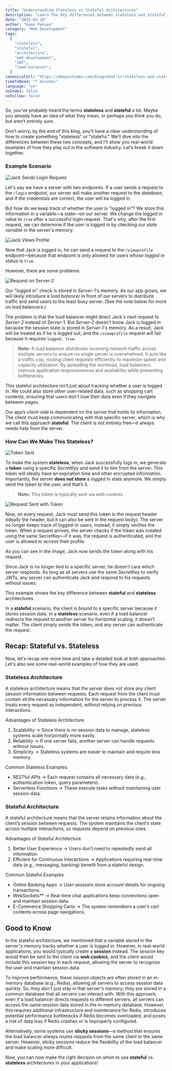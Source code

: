 ```yaml
---
title: "Understanding Stateless vs Stateful Architectures"
description: "Learn the key differences between stateless and stateful architectures, how to create something stateless or stateful, and explore real-world examples with visuals to make the concepts clearer."
date: "2025-03-28"
author: "Kaan Peksen"
category: "Web Development"
tags:
  [
    "stateless",
    "stateful",
    "architecture",
    "web-development",
    "JWT",
    "load-balancer",
  ]
canonicalUrl: "https://deepintodev.com/blog/what-is-stateless-and-stateful"
timeToRead: "7 minutes"
language: "en"
noIndex: false
noFollow: false
---
```


So, you’ve probably heard the terms **stateless** and **stateful** a lot. Maybe you already have an idea of what they mean, or perhaps you think you do, but aren’t entirely sure.

Don’t worry, by the end of this blog, you’ll have a clear understanding of how to create something "stateless" or "stateful." We’ll dive into the differences between these two concepts, and I’ll show you real-world examples of how they play out in the software industry. Let’s break it down together.

### Example Scenario

![Jack Sends Login Request](/JackLogins.png)

Let's say we have a server with two endpoints. If a user sends a request to the `/login` endpoint, our server will make another request to the _database_, and if the credentials are correct, the user will be logged in.

But how do we keep track of whether the user is "logged in"? We store this information in a variable—a state—on our server. We change the _logged in_ value to `true` after a successful login request. That's why, after the first request, we can determine if the user is logged in by checking our _state variable_ in the server's memory.

![Jack Views Profile](/jackviewsprofile.png)

Now that Jack is logged in, he can send a request to the `/viewprofile` endpoint—because that endpoint is only allowed for users whose _logged in_ status is `true`.

However, there are some problems.

![Request on Server-2](/RequestsToOtherServer.png)

Our "logged in" check is stored in _Server-1's_ memory. As our app grows, we will likely introduce a _load balancer_ in front of our servers to distribute traffic and send users to the least busy server. (See the note below for more on load balancers.)

The problem is that the load balancer might direct Jack's next request to _Server-2_ instead of _Server-1_. But _Server-2_ doesn't know Jack is logged in because the session state is stored in _Server-1's_ memory. As a result, Jack will be treated as if he is logged out, and the `/viewprofile` request will fail because it requires `logged: true`.

> **Note:** A load balancer distributes incoming network traffic across multiple servers to ensure no single server is overwhelmed. It acts like a traffic cop, routing client requests efficiently to maximize speed and capacity utilization. By spreading the workload, load balancers improve application responsiveness and availability while preventing bottlenecks.

This stateful architecture isn’t just about tracking whether a user is logged in. We could also store other user-related data, such as shopping cart contents, ensuring that users don't lose their data even if they navigate between pages.

Our app’s _client-side_ is dependent on the server that holds its information. The client must keep communicating with that specific server, which is why we call this approach **stateful**. The client is not entirely free—it always needs help from the server.

### How Can We Make This Stateless?

![Token Sent](/token.png)

To make the system **stateless**, when Jack successfully logs in, we generate a **token** using a specific _SecretKey_ and send it to him from the server. This token will ideally have an expiration time and other encrypted information. Importantly, the server **does not store** a _logged in_ state anymore. We simply send the token to the user, and that’s it.

> **Note:** This token is typically sent via web cookies.

![Request Sent with Token](/reqwithtoken.png)

Now, on every request, Jack must send this token in the request header (ideally the header, but it can also be sent in the request body). The server no longer keeps track of logged-in users; instead, it simply verifies the token. When a request arrives, the server checks if the token was created using the same _SecretKey_—if it was, the request is authenticated, and the user is allowed to access their profile.

As you can see in the image, Jack now sends the token along with his request.

Since Jack is no longer tied to a specific server, he doesn’t care which server responds. As long as all servers use the same _SecretKey_ to verify JWTs, any server can authenticate Jack and respond to his requests without issues.

This example shows the key difference between **stateful** and **stateless** architectures.

In a **stateful** scenario, the client is _bound_ to a specific server because it stores session data.
In a **stateless** scenario, even if a load balancer redirects the request to another server for horizontal scaling, it doesn’t matter. The client simply sends the token, and any server can authenticate the request.

## Recap: Stateful vs. Stateless

Now, let's recap one more time and take a detailed look at both approaches. Let's also see some real-world examples of how they are used.

### **Stateless Architecture**

A stateless architecture means that the server does not store any client session information between requests. Each request from the client must contain all the necessary information for the server to process it. The server treats every request as independent, without relying on previous interactions.

Advantages of Stateless Architecture

1. Scalability → Since there is no session data to manage, stateless systems scale horizontally more easily.
2. Reliability → If one server fails, another server can handle requests without issues.
3. Simplicity → Stateless systems are easier to maintain and require less memory.

Common Stateless Examples:

- RESTful APIs → Each request contains all necessary data (e.g., authentication token, query parameters).
- Serverless Functions → These execute tasks without maintaining user session data.

### **Stateful Architecture**

A stateful architecture means that the server retains information about the client’s session between requests. The system maintains the client’s state across multiple interactions, so requests depend on previous ones.

Advantages of Stateful Architecture

1. Better User Experience → Users don’t need to repeatedly send all information.
2. Efficient for Continuous Interactions → Applications requiring real-time data (e.g., messaging, banking) benefit from a stateful design.

Common Stateful Examples

- Online Banking Apps → User sessions store account details for ongoing transactions.
- WebSockets\*\* → Real-time chat applications keep connections open and maintain session data.
- E-Commerce Shopping Carts → The system remembers a user’s cart contents across page navigations.

## Good to Know

In the stateful architecture, we mentioned that a variable stored in the server's memory tracks whether a user is logged in. However, in real-world applications, you would typically create a **session** instead. The session key would then be sent to the client via **web cookies**, and the client would include this session key in each request, allowing the server to recognize the user and maintain session data.

To improve performance, these session objects are often stored in an in-memory database (e.g., Redis), allowing all servers to access session data quickly. So, they don't just stay in that server's memory; they are stored in a common database that all servers can interact with.
With this approach, even if a load balancer directs requests to different servers, all servers can access the same session data stored in the in-memory database. However, this requires additional infrastructure and maintenance for Redis, introduces potential performance bottlenecks if Redis becomes overloaded, and poses a risk of data loss if Redis crashes or is improperly configured.

Alternatively, some systems use **sticky sessions**—a method that ensures the load balancer always routes requests from the same client to the same server. However, sticky sessions reduce the flexibility of the load balancer and make scaling more difficult.

Now, you can now make the right decision on when to use **stateful** vs. **stateless** architectures in your applications!
